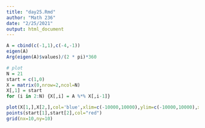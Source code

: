 ```yaml
---
title: "day25.Rmd"
author: "Math 236"
date: "2/25/2021"
output: html_document
---
```


```r
A = cbind(c(-1,1),c(-4,-1))
eigen(A)
Arg(eigen(A)$values)/(2 * pi)*360
```

```r
# plot
N = 21
start = c(1,0)
X = matrix(0,nrow=2,ncol=N)
X[,1] = start
for (i in 2:N) {X[,i] = A %*% X[,i-1]}

plot(X[1,],X[2,],col='blue',xlim=c(-10000,10000),ylim=c(-10000,10000),xlab='x',ylab='y',pch=20,cex=1,type="l")
points(start[1],start[2],col="red")
grid(nx=10,ny=10)
```

